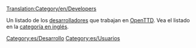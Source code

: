 [[Translation:Category/en/Developers]]


Un listado de los [[es/Archive/Community/Desarrolladores|desarrolladores]] que trabajan en [[es/Manual/Main Page|OpenTTD]].
Vea el listado en la [[:Category:en/Developers|categoría en inglés]].

[[Category:es/Desarrollo]]
[[Category:es/Usuarios]]